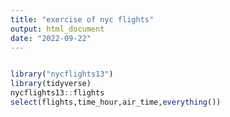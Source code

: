 ```yaml
---
title: "exercise of nyc flights"
output: html_document
date: "2022-09-22"
---
```


```r

```

```r

library("nycflights13")
library(tidyverse)
nycflights13::flights
select(flights,time_hour,air_time,everything())
```

